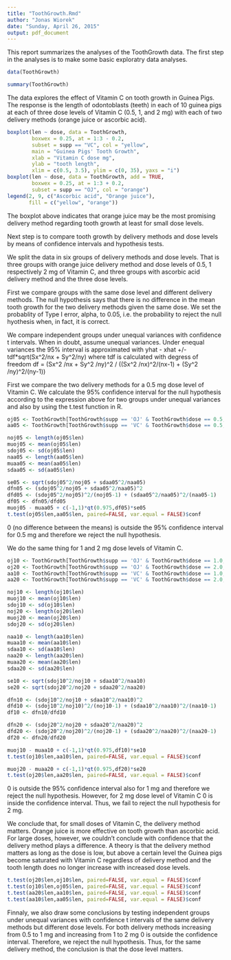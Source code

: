 ```yaml
---
title: "ToothGrowth.Rmd"
author: "Jonas Wiorek"
date: "Sunday, April 26, 2015"
output: pdf_document
---
```


This report summarizes the analyses of the ToothGrowth data. The first step in the analyses is to make some basic exploratry data analyses.
```r
data(ToothGrowth)

summary(ToothGrowth)
```

The data explores the effect of Vitamin C on tooth growth in Guinea Pigs. The response is the length of odontoblasts (teeth) in each of 10 guinea pigs at each of three dose levels of Vitamin C (0.5, 1, and 2 mg) with each of two delivery methods (orange juice or ascorbic acid).

```r
boxplot(len ~ dose, data = ToothGrowth,
        boxwex = 0.25, at = 1:3 - 0.2,
        subset = supp == "VC", col = "yellow",
        main = "Guinea Pigs' Tooth Growth",
        xlab = "Vitamin C dose mg",
        ylab = "tooth length",
        xlim = c(0.5, 3.5), ylim = c(0, 35), yaxs = "i")
boxplot(len ~ dose, data = ToothGrowth, add = TRUE,
        boxwex = 0.25, at = 1:3 + 0.2,
        subset = supp == "OJ", col = "orange")
legend(2, 9, c("Ascorbic acid", "Orange juice"),
       fill = c("yellow", "orange"))
```

The boxplot above indicates that orange juice may be the most promising delivery method regarding tooth growth at least for small dose levels.

Next step is to compare tooth growth by delivery methods and dose levels by means of confidence intervals and hypothesis tests.

We split the data in six groups of delivery methods and dose levels. That is three groups with orange juice delivery method and dose levels of 0.5, 1 respectively 2 mg of Vitamin C, and three groups with ascorbic acid delivery method and the three dose levels.

First we compare groups with the same dose level and different delivery methods. The null hypothesis says that there is no difference in the mean tooth growth for the two delivery methods given the same dose. We set the probablity of Type I error, alpha, to 0.05, i.e. the probability to reject the null hyothesis when, in fact, it is correct.

We compare independent groups under unequal variances with confidence t intervals. When in doubt, assume unequal variances. Under enequal variances the 95% interval is approximated with
yhat - xhat +/-tdf*sqrt(Sx^2/nx + Sy^2/ny)
where tdf is calculated with degress of freedom
df = (Sx^2 /nx + Sy^2 /ny)^2 / ((Sx^2 /nx)^2/(nx-1) + (Sy^2 /ny)^2/(ny-1))

First we compare the two delivery methods for a 0.5 mg dose level of Vitamin C. We calculate the 95% confidence interval for the null hypothesis according to the expression above for two groups under unequal variances and also by using the t.test function in R.
```r
oj05 <- ToothGrowth[ToothGrowth$supp == 'OJ' & ToothGrowth$dose == 0.5,]
aa05 <- ToothGrowth[ToothGrowth$supp == 'VC' & ToothGrowth$dose == 0.5,]

noj05 <- length(oj05$len)
muoj05 <- mean(oj05$len)
sdoj05 <- sd(oj05$len)
naa05 <- length(aa05$len)
muaa05 <- mean(aa05$len)
sdaa05 <- sd(aa05$len)

se05 <- sqrt(sdoj05^2/noj05 + sdaa05^2/naa05)
dfn05 <- (sdoj05^2/noj05 + sdaa05^2/naa05)^2
dfd05 <- (sdoj05^2/noj05)^2/(noj05-1) + (sdaa05^2/naa05)^2/(naa05-1)
df05 <- dfn05/dfd05
muoj05 - muaa05 + c(-1,1)*qt(0.975,df05)*se05
t.test(oj05$len,aa05$len, paired=FALSE, var.equal = FALSE)$conf
```

0 (no difference between the means) is outside the 95% confidence interval for 0.5 mg and therefore we reject the null hypothesis.

We do the same thing for 1 and 2 mg dose levels of Vitamin C.

```r
oj10 <- ToothGrowth[ToothGrowth$supp == 'OJ' & ToothGrowth$dose == 1.0,]
oj20 <- ToothGrowth[ToothGrowth$supp == 'OJ' & ToothGrowth$dose == 2.0,]
aa10 <- ToothGrowth[ToothGrowth$supp == 'VC' & ToothGrowth$dose == 1.0,]
aa20 <- ToothGrowth[ToothGrowth$supp == 'VC' & ToothGrowth$dose == 2.0,]

noj10 <- length(oj10$len)
muoj10 <- mean(oj10$len)
sdoj10 <- sd(oj10$len)
noj20 <- length(oj20$len)
muoj20 <- mean(oj20$len)
sdoj20 <- sd(oj20$len)

naa10 <- length(aa10$len)
muaa10 <- mean(aa10$len)
sdaa10 <- sd(aa10$len)
naa20 <- length(aa20$len)
muaa20 <- mean(aa20$len)
sdaa20 <- sd(aa20$len)

se10 <- sqrt(sdoj10^2/noj10 + sdaa10^2/naa10)
se20 <- sqrt(sdoj20^2/noj20 + sdaa20^2/naa20)

dfn10 <- (sdoj10^2/noj10 + sdaa10^2/naa10)^2
dfd10 <- (sdoj10^2/noj10)^2/(noj10-1) + (sdaa10^2/naa10)^2/(naa10-1)
df10 <- dfn10/dfd10

dfn20 <- (sdoj20^2/noj20 + sdaa20^2/naa20)^2
dfd20 <- (sdoj20^2/noj20)^2/(noj20-1) + (sdaa20^2/naa20)^2/(naa20-1)
df20 <- dfn20/dfd20
```

```r
muoj10 - muaa10 + c(-1,1)*qt(0.975,df10)*se10
t.test(oj10$len,aa10$len, paired=FALSE, var.equal = FALSE)$conf

muoj20 - muaa20 + c(-1,1)*qt(0.975,df20)*se20
t.test(oj20$len,aa20$len, paired=FALSE, var.equal = FALSE)$conf
```

0 is outside the 95% confidence interval also for 1 mg and therefore we reject the null hypothesis. However, for 2 mg dose level of Vitamin C 0 is inside the confidence interval. Thus, we fail to reject the null hypothesis for 2 mg.

We conclude that, for small doses of Vitamin C, the delivery method matters. Orange juice is more effective on tooth growth than ascorbic acid. For large doses, however, we couldn't conclude with confidence that the delivery method plays a difference. A theory is that the delivery method matters as long as the dose is low, but above a certain level the Guinea pigs become saturated with Vitamin C regardless of delivery method and the tooth length does no longer increase with increased dose levels.

```r
t.test(oj20$len,oj10$len, paired=FALSE, var.equal = FALSE)$conf
t.test(oj10$len,oj05$len, paired=FALSE, var.equal = FALSE)$conf
t.test(aa20$len,aa10$len, paired=FALSE, var.equal = FALSE)$conf
t.test(aa10$len,aa05$len, paired=FALSE, var.equal = FALSE)$conf
```

Finnaly, we also draw some conclusions by testing independent groups under unequal variances with confidence t intervals of the same delivery methods but different dose levels. For both delivery methods increasing from 0.5 to 1 mg and increasing from 1 to 2 mg 0 is outside the confidence interval. Therefore, we reject the null hypothesis. Thus, for the same delivery method, the conclusion is that the dose level matters.